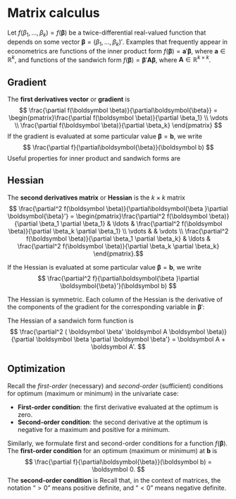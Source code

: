 # Matrix calculus

Let $f(\beta_1, \ldots, \beta_k) = f(\boldsymbol{\beta})$ be a
twice-differential real-valued function that depends on some vector
$\boldsymbol \beta = (\beta_1, \ldots, \beta_k)'$. Examples that
frequently appear in econometrics are functions of the inner product
form $f(\boldsymbol \beta) = \boldsymbol a' \boldsymbol \beta$, where
$\boldsymbol a \in \mathbb R^k$, and functions of the sandwich form
$f(\boldsymbol \beta) = \boldsymbol \beta' \boldsymbol A \boldsymbol \beta$,
where $\boldsymbol A \in \mathbb R^{k \times k}$.

## Gradient

The **first derivatives vector** or **gradient** is $$
\frac{\partial f(\boldsymbol \beta)}{\partial\boldsymbol{\beta}}  = \begin{pmatrix}\frac{\partial f(\boldsymbol \beta)}{\partial \beta_1} \\ \vdots \\ \frac{\partial f(\boldsymbol \beta)}{\partial \beta_k} \end{pmatrix}
$$ If the gradient is evaluated at some particular value
$\boldsymbol \beta = \boldsymbol b$, we write $$
\frac{\partial f}{\partial\boldsymbol{\beta}}(\boldsymbol b)
$$ Useful properties for inner product and sandwich forms are
\begin{align*}
(i)& \quad &&\frac{\partial (\boldsymbol a' \boldsymbol \beta)}{\partial \boldsymbol \beta}  = \boldsymbol a \\
(ii)& \quad &&\frac{\partial ( \boldsymbol \beta' \boldsymbol A \boldsymbol \beta)}{\partial \boldsymbol \beta}   = (\boldsymbol A + \boldsymbol A') \boldsymbol \beta.
\end{align*}

## Hessian

The **second derivatives matrix** or **Hessian** is the $k \times k$
matrix $$
    \frac{\partial^2 f(\boldsymbol \beta)}{\partial\boldsymbol{\beta }\partial \boldsymbol{\beta}'}
    =  \begin{pmatrix}\frac{\partial^2 f(\boldsymbol \beta)}{\partial \beta_1 \partial \beta_1} & \ldots & \frac{\partial^2 f(\boldsymbol \beta)}{\partial \beta_k \partial \beta_1} \\ 
    \vdots & & \vdots \\
    \frac{\partial^2 f(\boldsymbol \beta)}{\partial \beta_1 \partial \beta_k} & \ldots & \frac{\partial^2 f(\boldsymbol \beta)}{\partial \beta_k \partial \beta_k}
    \end{pmatrix}.$$

If the Hessian is evaluated at some particular value
$\boldsymbol \beta = \boldsymbol b$, we write $$
\frac{\partial^2 f}{\partial\boldsymbol{\beta }\partial \boldsymbol{\beta}'}(\boldsymbol b)
$$

The Hessian is symmetric. Each column of the Hessian is the derivative
of the components of the gradient for the corresponding variable in
$\boldsymbol \beta'$:

```{=tex}
\begin{align*}
\frac{\partial^2 f(\boldsymbol \beta)}{\partial\boldsymbol{\beta }\partial \boldsymbol{\beta}'}
    &= \frac{\partial(\partial f(\boldsymbol \beta)/\partial \boldsymbol \beta)}{\partial \boldsymbol \beta'} \\
    &= \Bigg[ \frac{\partial(\partial f(\boldsymbol \beta)/\partial \boldsymbol \beta)}{\partial \beta_1} \ \frac{\partial(\partial f(\boldsymbol \beta)/\partial \boldsymbol \beta)}{\partial \beta_2} \ \ldots \ \frac{\partial(\partial f(\boldsymbol \beta)/\partial \boldsymbol \beta)}{\partial \beta_n} \Bigg]
\end{align*}
```
The Hessian of a sandwich form function is $$
  \frac{\partial^2 ( \boldsymbol \beta' \boldsymbol A \boldsymbol \beta)}{\partial \boldsymbol \beta \partial \boldsymbol \beta'}  = \boldsymbol A + \boldsymbol A'.
$$

## Optimization

Recall the *first-order* (necessary) and *second-order* (sufficient)
conditions for optimum (maximum or minimum) in the univariate case:

-   **First-order condition**: the first derivative evaluated at the
    optimum is zero.
-   **Second-order condition**: the second derivative at the optimum is
    negative for a maximum and positive for a minimum.

Similarly, we formulate first and second-order conditions for a function
$f(\boldsymbol \beta)$. The **first-order condition** for an optimum
(maximum or minimum) at $\boldsymbol b$ is $$
  \frac{\partial f}{\partial\boldsymbol{\beta}}(\boldsymbol b)  = \boldsymbol 0.
$$ The **second-order condition** is \begin{align*}
  &\frac{\partial^2 f}{\partial\boldsymbol{\beta }\partial \boldsymbol{\beta}'}(\boldsymbol b) > 0 \quad \text{for a minimum at} \ \boldsymbol b, \\
  &\frac{\partial^2 f}{\partial\boldsymbol{\beta }\partial \boldsymbol{\beta}'}(\boldsymbol b) < 0 \quad \text{for a maximum at} \ \boldsymbol b.
\end{align*} Recall that, in the context of matrices, the notation
"$> 0$" means positive definite, and "$< 0$" means negative definite.

